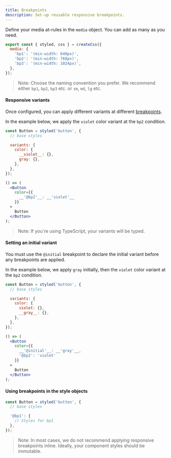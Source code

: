 ```yaml
---
title: Breakpoints
description: Set-up reusable responsive breakpoints.
---
```


Define your media at-rules in the `media` object. You can add as many as you need.

```jsx line=2-6
export const { styled, css } = createCss({
  media: {
    'bp1': '(min-width: 640px)',
    'bp2': '(min-width: 768px)',
    'bp3': '(min-width: 1024px)',
  },
});
```

> Note: Choose the naming convention you prefer. We recommend either <Code>bp1</Code>, <Code>bp2</Code>, <Code>bp3</Code> etc. or <Code>sm</Code>, <Code>md</Code>, <Code>lg</Code> etc.

#### Responsive variants

Once configured, you can apply different variants at different [breakpoints](/docs/breakpoints).

In the example below, we apply the `violet` color variant at the `bp2` condition.

```jsx line=4-9,12-16
const Button = styled('button', {
  // base styles

  variants: {
    color: {
      __violet__: {},
      gray: {},
    },
  },
});

() => (
  <Button
    color={{
      __'@bp2'__: __'violet'__
    }}
  >
    Button
  </Button>
);
```

> Note: If you're using TypeScript, your variants will be typed.

#### Setting an initial variant

You must use the <Code>@initial</Code> breakpoint to declare the initial variant before any breakpoints are applied.

In the example below, we apply `gray` initially, then the `violet` color variant at the `bp2` condition.

```jsx line=4-9,12-16
const Button = styled('button', {
  // base styles

  variants: {
    color: {
      violet: {},
      __gray__: {},
    },
  },
});

() => (
  <Button
    color={{
      __'@initial'__: __'gray'__,
      '@bp2': 'violet'
    }}
  >
    Button
  </Button>
);
```

#### Using breakpoints in the style objects

```jsx line=4-6
const Button = styled('button', {
  // base styles

  '@bp1': {
    // Styles for bp1
  },
});
```

> Note: In most cases, we do not recommend applying responsive breakpoints inline. Ideally, your component styles should be immutable.
